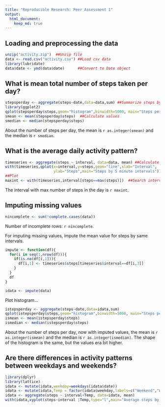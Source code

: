 ```yaml
---
title: "Reproducible Research: Peer Assessment 1"
output: 
  html_document:
    keep_md: true
---
```



## Loading and preprocessing the data
```r
unzip("activity.zip")  ##Unzip file
data <- read.csv("activity.csv") ##Load csv data
library(lubridate)
data$date <- ymd(data$date)      ##Convert to Date object
```



## What is mean total number of steps taken per day?
```r
stepsperday <- aggregate(steps~date,data=data,sum) ##Summarize steps by day
library(ggplot2)
qplot(stepsperday$steps,geom="histogram",binwidth=5000, main="Steps per Day", xlab="Steps", ylab="Frecuency")  ##Plot histogram
smean <- mean(stepsperday$steps)  ##Calculate values
smedian <- median(stepsperday$steps)
```

About the number of steps per day, the mean is `r as.integer(smean)` and the median is
`r smedian`.


## What is the average daily activity pattern?
```r
timeseries <- aggregate(steps ~ interval, data=data, mean) ##Calculate mean of steps by interval
with(timeseries,qplot(x=interval,y=steps,geom="line",xlab="Interval",
                      ylab="Steps",main="Steps by 5 minute intervals"))
##Plot
maxint <- with(timeseries,interval[steps==max(steps)])  ##Search interval with max steps count

```
The interval with max number of steps in the day is `r maxint`.


## Imputing missing values
```r
nincomplete <- sum(!complete.cases(data))
```
Number of incomplete rows: `r nincomplete`.

For imputing missing values, impute the mean value for steps by same intervals.
```r
impute <- function(df){
  for(i in seq(1,nrow(df))){
    if(is.na(df[i,1])){
      df[i,1] <- timeseries$steps[timeseries$interval==df[i,3]]
    }
  }
  df
}

idata <- impute(data)
```

Plot histogram...
```r
istepsperday <- aggregate(steps~date,data=idata,sum)
qplot(istepsperday$steps,geom="histogram",binwidth=5000, main="Steps per Day (Imputed NA's)", xlab="Steps", ylab="Frecuency")
ismean <- mean(istepsperday$steps)
ismedian <- median(istepsperday$steps)
```
About the number of steps per day, now with imputed values, the mean is `r as.integer(ismean)` and the median is
`r as.integer(ismedian)`. The shape of the histogram is the same, but the values era bit higher.

## Are there differences in activity patterns between weekdays and weekends?
```r
library(dplyr)
library(lattice)
idata <- mutate(idata,weekday=weekdays(idata$date))
idata <- mutate(idata,Temp = factor(idata$weekday,labels=c("Weekend","Week","Week","Week","Week","Weekend","Week")))
idata <- aggregate(steps ~ interval+Temp, data=idata, mean)
with(idata,xyplot(steps~interval |Temp,type="l",main="Average steps by interval on Week or Weekend days",ylab="Steps",xlab="Interval"))

```


